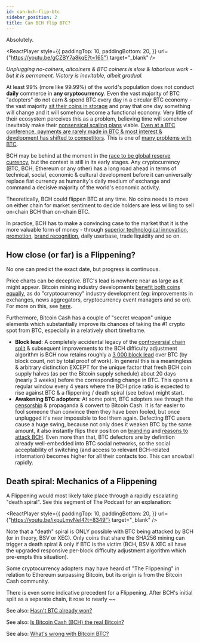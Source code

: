 ```yaml
---
id: can-bch-flip-btc
sidebar_position: 2
title: Can BCH flip BTC?
---
```



Absolutely.

<ReactPlayer
  style={{
    paddingTop: 10,
    paddingBottom: 20,
  }}
  url={"https://youtu.be/gCZBY7a8kqE?t=165"}
  target="_blank"
/>

_Unplugging no-coiners, altcoiners & BTC coiners is slow & laborious work - but it is permanent. Victory is inevitable, albeit gradual._

At least 99% (more like 99.99%) of the world's population does not conduct **daily** commerce in **any cryptocurrency**. Even the vast majority of BTC "adopters" do not earn & spend BTC every day in a circular BTC economy - the vast majority [sit their coins in storage](/faqs/BCH-vs-BTC/btc-savings-bch-checking) and pray that one day something will change and it will somehow become a functional economy. Very little of their ecosystem perceives this as a problem, believing time will somehow inevitably make their [nonsensical scaling plans](/faqs/BCH-vs-BTC/what-about-lightning-network) viable. [Even at a BTC conference, payments are rarely made in BTC & most interest & development has shifted to competitors](https://twitter.com/TheBCHPodcast/status/1512118959642136576). This is one of [many problems with BTC](/faqs/BCH-vs-BTC/hasnt-btc-already-won).

BCH may be behind at the moment in the [race to be global reserve currency](/faqs/Global-Reserve-Currency/what-do-you-mean-global-reserve-currency), but the contest is still in its early stages. Any cryptocurrency (BTC, BCH, Ethereum or any other) has a long road ahead in terms of technical, social, economic & cultural development before it can universally replace fiat currency as humanity's daily medium of exchange and command a decisive majority of the world's economic activity.

Theoretically, BCH could flippen BTC at any time. No coins needs to move on either chain for market sentiment to decide holders are less willing to sell on-chain BCH than on-chain BTC.

In practice, BCH has to make a convincing case to the market that it is the more valuable form of money - through [superior technological innovation](/faqs#tech), [promotion](/stats), [brand recognition](/faqs/BCH/will-bitcoin-cash-rebrand), daily userbase, trade liquidity and so on.

## How close (or far) is a Flippening?

No one can predict the exact date, but progress is continuous.

Price charts can be deceptive. BTC's lead is nowhere near as large as it might appear. Bitcoin mining industry developments [benefit both coins equally](/faqs/BCH-vs-BTC/is-low-hashrate-a-problem), as do "cryptocurrency" industry development (eg: improvements in exchanges, news aggregators, cryptocurrency event managers and so on). For more on this, see [here](/faqs/BCH-vs-BTC/if-bch-is-so-great-why-is-the-price-low#how-big-is-btcs-lead).

Furthermore, Bitcoin Cash has a couple of "secret weapon" unique elements which substantially improve its chances of taking the #1 crypto spot from BTC, especially in a relatively short timeframe.

- **Block lead**: A completely accidental legacy of the [controversial chain split](/start#episode-8-of-10-bitcoin-cash) & subsequent improvements to the BCH difficulty adjustment algorithm is BCH now retains roughly a [3 000 block lead](https://cash.coin.dance/stats) over BTC (by block count, not by total proof of work). In general this is a meaningless & arbitrary distinction EXCEPT for the unique factor that fresh BCH coin supply halves (as per the Bitcoin supply schedule) about 20 days (nearly 3 weeks) before the corresponding change in BTC. This opens a regular window every 4 years where the BCH price ratio is expected to rise against BTC & a flippening / death spiral (see below) might start.
- **Awakening BTC adopters**: At some point, BTC adopters see through the [censorship](/faqs/BCH-vs-BTC/why-is-there-so-much-censorship-in-btc) & propaganda & convert to Bitcoin Cash. It is far easier to fool someone than convince them they have been fooled, but once unplugged it's near impossible to fool them again. Defecting BTC users cause a huge swing, because not only does it weaken BTC by the same amount, it also instantly flips their position on [branding](/faqs/BCH/will-bitcoin-cash-rebrand) and [reasons to attack BCH](/faqs/BCH-vs-BTC/why-do-btc-coiners-have-such-a-specific-vendetta-against-bch). Even more than that, BTC defectors are by definition already well-embedded into BTC social networks, so the social acceptability of switching (and access to relevant BCH-related information) becomes higher for all their contacts too. This can snowball rapidly.

## Death spiral: Mechanics of a Flippening

A Flippening would most likely take place through a rapidly escalating "death spiral". See this segment of The Podcast for an explanation:

<ReactPlayer
  style={{
    paddingTop: 10,
    paddingBottom: 20,
  }}
  url={"https://youtu.be/ixpuLmvNel4?t=8349"}
  target="_blank"
/>

Note that a "death" spiral is ONLY possible with BTC being attacked by BCH (or in theory, BSV or XEC). Only coins that share the SHA256 mining can trigger a death spiral & only if BTC is the victim (BCH, BSV & XEC all have the upgraded responsive per-block difficulty adjustment algorithm which pre-empts this situation).

Some cryptocurrency adopters may have heard of "The Flippening" in relation to Ethereum surpassing Bitcoin, but its origin is from the Bitcoin Cash community.

There is even some indicative precedent for a Flippening. After BCH's initial split as a separate chain, it rose to nearly ~~

See also: [Hasn't BTC already won?](/faqs/BCH-vs-BTC/hasnt-btc-already-won)

See also: [Is Bitcoin Cash (BCH) the real Bitcoin?](/faqs/BCH-vs-BTC/is-bch-the-real-bitcoin)

See also: [What's wrong with Bitcoin BTC?](/faqs/BCH-vs-BTC/whats-wrong-with-bitcoin-btc)
